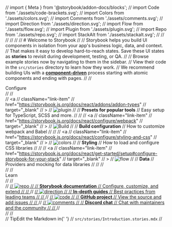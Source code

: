 // import { Meta } from '@storybook/addon-docs/blocks';
// import Code from './assets/code-brackets.svg';
// import Colors from './assets/colors.svg';
// import Comments from './assets/comments.svg';
// import Direction from './assets/direction.svg';
// import Flow from './assets/flow.svg';
// import Plugin from './assets/plugin.svg';
// import Repo from './assets/repo.svg';
// import StackAlt from './assets/stackalt.svg';
//
// <Meta title="Example/Introduction" />
//
// <style>{`
//   .subheading {
//     --mediumdark: '#999999';
//     font-weight: 900;
//     font-size: 13px;
//     color: #999;
//     letter-spacing: 6px;
//     line-height: 24px;
//     text-transform: uppercase;
//     margin-bottom: 12px;
//     margin-top: 40px;
//   }
//
//   .link-list {
//     display: grid;
//     grid-template-columns: 1fr;
//     grid-template-rows: 1fr 1fr;
//     row-gap: 10px;
//   }
//
//   @media (min-width: 620px) {
//     .link-list {
//       row-gap: 20px;
//       column-gap: 20px;
//       grid-template-columns: 1fr 1fr;
//     }
//   }
//
//   @media all and (-ms-high-contrast:none) {
//   .link-list {
//       display: -ms-grid;
//       -ms-grid-columns: 1fr 1fr;
//       -ms-grid-rows: 1fr 1fr;
//     }
//   }
//
//   .link-item {
//     display: block;
//     padding: 20px 30px 20px 15px;
//     border: 1px solid #00000010;
//     border-radius: 5px;
//     transition: background 150ms ease-out, border 150ms ease-out, transform 150ms ease-out;
//     color: #333333;
//     display: flex;
//     align-items: flex-start;
//   }
//
//   .link-item:hover {
//     border-color: #1EA7FD50;
//     transform: translate3d(0, -3px, 0);
//     box-shadow: rgba(0, 0, 0, 0.08) 0 3px 10px 0;
//   }
//
//   .link-item:active {
//     border-color: #1EA7FD;
//     transform: translate3d(0, 0, 0);
//   }
//
//   .link-item strong {
//     font-weight: 700;
//     display: block;
//     margin-bottom: 2px;
//   }
//
//   .link-item img {
//     height: 40px;
//     width: 40px;
//     margin-right: 15px;
//     flex: none;
//   }
//
//   .link-item span {
//     font-size: 14px;
//     line-height: 20px;
//   }
//
//   .tip {
//     display: inline-block;
//     border-radius: 1em;
//     font-size: 11px;
//     line-height: 12px;
//     font-weight: 700;
//     background: #E7FDD8;
//     color: #66BF3C;
//     padding: 4px 12px;
//     margin-right: 10px;
//     vertical-align: top;
//   }
//
//   .tip-wrapper {
//     font-size: 13px;
//     line-height: 20px;
//     margin-top: 40px;
//     margin-bottom: 40px;
//   }
//
//   .tip-wrapper code {
//     font-size: 12px;
//     display: inline-block;
//   }
//
//
// `}</style>
//
// # Welcome to Storybook
//
// Storybook helps you build UI components in isolation from your app's business logic, data, and context.
// That makes it easy to develop hard-to-reach states. Save these UI states as **stories** to revisit during development, testing, or QA.
//
// Browse example stories now by navigating to them in the sidebar.
// View their code in the `src/stories` directory to learn how they work.
// We recommend building UIs with a [**component-driven**](https://componentdriven.org) process starting with atomic components and ending with pages.
//
// <div className="subheading">Configure</div>
//
// <div className="link-list">
//   <a
//     className="link-item"
//     href="https://storybook.js.org/docs/react/addons/addon-types"
//     target="_blank"
//   >
//     <img src={Plugin} alt="plugin" />
//     <span>
//       <strong>Presets for popular tools</strong>
//       Easy setup for TypeScript, SCSS and more.
//     </span>
//   </a>
//   <a
//     className="link-item"
//     href="https://storybook.js.org/docs/react/configure/webpack"
//     target="_blank"
//   >
//     <img src={StackAlt} alt="Build" />
//     <span>
//       <strong>Build configuration</strong>
//       How to customize webpack and Babel
//     </span>
//   </a>
//   <a
//     className="link-item"
//     href="https://storybook.js.org/docs/react/configure/styling-and-css"
//     target="_blank"
//   >
//     <img src={Colors} alt="colors" />
//     <span>
//       <strong>Styling</strong>
//       How to load and configure CSS libraries
//     </span>
//   </a>
//   <a
//     className="link-item"
//     href="https://storybook.js.org/docs/react/get-started/setup#configure-storybook-for-your-stack"
//     target="_blank"
//   >
//     <img src={Flow} alt="flow" />
//     <span>
//       <strong>Data</strong>
//       Providers and mocking for data libraries
//     </span>
//   </a>
// </div>
//
// <div className="subheading">Learn</div>
//
// <div className="link-list">
//   <a className="link-item" href="https://storybook.js.org/docs" target="_blank">
//     <img src={Repo} alt="repo" />
//     <span>
//       <strong>Storybook documentation</strong>
//       Configure, customize, and extend
//     </span>
//   </a>
//   <a className="link-item" href="https://www.learnstorybook.com" target="_blank">
//     <img src={Direction} alt="direction" />
//     <span>
//       <strong>In-depth guides</strong>
//       Best practices from leading teams
//     </span>
//   </a>
//   <a className="link-item" href="https://github.com/storybookjs/storybook" target="_blank">
//     <img src={Code} alt="code" />
//     <span>
//       <strong>GitHub project</strong>
//       View the source and add issues
//     </span>
//   </a>
//   <a className="link-item" href="https://discord.gg/storybook" target="_blank">
//     <img src={Comments} alt="comments" />
//     <span>
//       <strong>Discord chat</strong>
//       Chat with maintainers and the community
//     </span>
//   </a>
// </div>
//
// <div className="tip-wrapper">
//   <span className="tip">Tip</span>Edit the Markdown in{' '}
//   <code>src/stories/Introduction.stories.mdx</code>
// </div>

